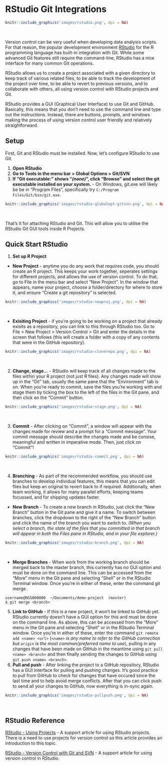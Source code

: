 # RStudio Git Integrations

```r
knitr::include_graphics('images/rstudio.png', dpi = NA)
```
&nbsp;

Version control can be very useful when developing data analysis scripts. For that reason, the popular development environment [RStudio](https://www.rstudio.com/) for the R programming language has built-in integration with Git. While some advanced Git features still require the command-line, RStudio has a nice interface for many common Git operations.  

RStudio allows us to create a project associated with a given directory to keep track of various related files, to be able to track the development of the project over time, to be able to revert to previous versions, and to collaborate with others, all using version control with RStudio projects and Git.

RStudio provides a GUI (Graphical User Interface) to use Git and GitHub. Basically, this means that you don’t need to use the command line and type out the instructions. Instead, there are buttons, prompts, and windows making the process of using version control user friendly and relatively straightforward.


## Setup

First, Git and RStudio must be installed. Now, let's configure RStudio to use Git.

1. **Open RStudio**
2. **Go to Tools in the menu bar > Global Options > Git/SVN**
3. **If "Git executable:" shows "*(none)*", click "Browse" and select the git executable installed on your system.** - On Windows, git.exe will likely be be in "Program Files", specifically try `C:/Program Files/Git/bin/git.exe`.

```r
knitr::include_graphics('images/rstudio-globalopt-gitsvn.png', dpi = NA)
```
&nbsp;

That's it for attaching RStudio and Git. This will allow you to utilise the RStudio Git GUI tools inside R Projects. 


## Quick Start RStudio

1. **Set up R Project** 

- **New Project** - anytime you do any work that requires code, you should create an R project. This keeps your work together, seperates settings for different projects, and allows the use of version control. To do that, go to File in the menu bar and select "New Project". In the window that appears, name your project, choose a folder/directory for where to store it, and ensure "Create a git repository" is selected.

```r
knitr::include_graphics('images/rstudio-newproj.png', dpi = NA)
```
&nbsp;

- **Exisiting Project** - if you're going to be working on a project that already exisits as a repository, you can link to this through RStudio too. Go to File > New Project > Version Control > Git and enter the details in the screen that follows (this will create a folder with a copy of any contents that were in the GitHub repository).

```r
knitr::include_graphics('images/rstudio-clonerepo.png', dpi = NA)
```
&nbsp;

2. **Change, stage...** - RStudio will keep track of all changes made to the files within your R project (not just R files). Any changes made will show up in the "Git" tab, usually the same pane that the "Environment" tab is on. When you're ready to commit, save the files you're working with and stage them by ticking the box to the left of the files in the Git pane, and then click on the "Commit" button.

```r
knitr::include_graphics('images/rstudio-stage.png', dpi = NA)
```
&nbsp;

3. **Commit** - After clicking on "Commit", a window will appear with the changes made for review and a prompt for a "Commit message". Your commit message should describe the changes made and be consise, meaningful and written in imperative mode. Then, just click on "Commit"!

```r
knitr::include_graphics('images/rstudio-commit.png', dpi = NA)
```
&nbsp;

4. **Branching** - As part of the recommended workflow, you should use branches to develop individual features, this means that you can edit files but keep an original to revert back to if required. Additionally, when team working, it allows for many parallel efforts, keeping teams focussed, and for shipping updates faster. 

- **New Branch** - To create a new branch in RStudio, just click the "New Branch" button in the Git pane and give it a name. To switch between branches, click the dropdown to the right of the "New Branch" button and click the name of the branch you want to switch to. *(When you select a branch, the state of the files that you committed in that branch will appear in both the Files pane in RStudio, and in your file explorer.)*

```r
knitr::include_graphics('images/rstudio-branch.png', dpi = NA)
```
&nbsp;

- **Merge Branches** - When work from the working branch should be merged back to the master branch, this currently has no GUI option and must be done on the command line. This can be accessed from the "More" menu in the Git pane and selecting "Shell" or in the RStudio Terminal window. Once you're in either of these, enter the command git merge <branch>.

```
username@NSS000000  ~/Documents/demo-project  (master)
$ git merge <branch>
```

5. **Link to GitHub** - If this is a new project, it won't be linked to GitHub yet. RStudio currently doesn't have a GUI option for this and must be done on the command line. As above, this can be accessed from the "More" menu in the Git pane and selecting "Shell" or in the RStudio Terminal window. Once you're in either of these, enter the command `git remote add <name> <url>` (*`<name>` is any name to refer to the GitHub connection but `origin` is the most common/preferred name to use*), pulling in any changes that have been made on GitHub in the meantime using `git pull <name> <branch>` and then finally sending the changes to GitHub using `git push <name> <branch>`.
6. **Pull and push** - After linking the project to a GitHub repository, RStudio has a GUI interface for pulling and pushing changes. It's good practice to pull from GitHub to check for changes that have occured since the last time and to help avoid merge conflicts. After that you can click push to send all your changes to GitHub, now everything is in-sync again.

```r
knitr::include_graphics('images/rstudio-pullpush.png', dpi = NA)
```
&nbsp;


## RStudio Reference

[RStudio - Using Projects](https://support.rstudio.com/hc/en-us/articles/200526207) - A support article for using RStudio projects. There is a need to use projects for version control so this article provides an introduction to this topic.

[RStudio - Version Control with Git and SVN](https://support.rstudio.com/hc/en-us/articles/200532077-Version-Control-with-Git-and-SVN) - A support article for using version control in RStudio.

